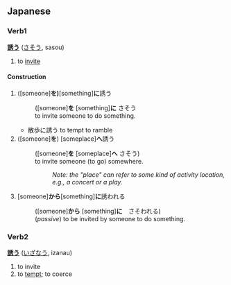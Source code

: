 == Japanese ==
===Verb1===
'''[[誘]]う''' ([[さそう]], sasou)

# to [[invite]]

==== Construction ====

# ([someone]'''を) '''[something]'''に'''誘う 
#: ([someone]'''を''' [something]'''に''' さそう
#: to invite someone to do something.
#* 散歩に誘う to tempt to ramble
# ([someone]'''を''') [someplace]'''へ'''誘う 
#: ([someone]'''を''' [someplace]'''へ''' さそう)
#: to invite someone (to go) somewhere. 
#::''Note: the "place" can refer to some kind of activity location, e.g., a concert or a play.''
# [someone]'''から'''[something]'''に'''誘われる 
#: ([someone]'''から''' [something]'''に'''　さそわれる)
#: (''passive'') to be invited by someone to do something.

=== Verb2 ===
'''[[誘]]う''' ([[いざなう]], izanau)

# to invite
# to [[tempt]]; to coerce